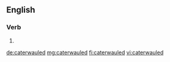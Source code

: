 ==English==

===Verb===
{{head|en}}

# {{en-past of|caterwaul}}

[[de:caterwauled]]
[[mg:caterwauled]]
[[fi:caterwauled]]
[[vi:caterwauled]]